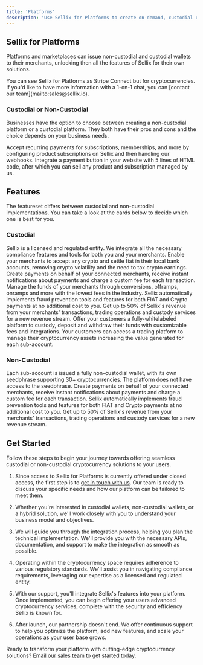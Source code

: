 ```yaml
---
title: 'Platforms'
description: 'Use Sellix for Platforms to create on-demand, custodial or non-custodial wallets for your users.'
---
```


## Sellix for Platforms

Platforms and marketplaces can issue non-custodial and custodial wallets to their merchants, unlocking then all the features of Sellix for their own solutions.

<Info>
  You can see Sellix for Platforms as Stripe Connect but for cryptocurrencies.
  If you'd like to have more information with a 1-on-1 chat, you can [contact our team](mailto:sales@sellix.io).
</Info>

### Custodial or Non-Custodial

Businesses have the option to choose between creating a non-custodial platform or a custodial platform.
They both have their pros and cons and the choice depends on your business needs.

<CardGroup cols={2}>
  <Card
    title="Custodial"
    icon="building-columns"
    href="#get-started"
  >
    Accept recurring payments for subscriptions, memberships, and more by configuring product subscriptions on Sellix and then handling our webhooks.
  </Card>
  <Card
    title="Non-Custodial"
    icon="wallet"
    href="#get-started"
  >
    Integrate a payment button in your website with 5 lines of HTML code, after which you can sell any product and subscription managed by us.
  </Card>
</CardGroup>

## Features

The featureset differs between custodial and non-custodial implementations. You can take a look at the cards below to decide which one is best for you.

### Custodial

<CardGroup cols={2}>
  <Card
    title="Integrated Compliance"
    icon="lock"
    href="#get-started"
  >
    Sellix is a licensed and regulated entity. We integrate all the necessary compliance features and tools for both you and your merchants.
  </Card>
  <Card
    title="Automatic Settlements"
    icon="dollar-sign"
    href="#get-started"
  >
    Enable your merchants to accept any crypto and settle fiat in their local bank accounts, removing crypto volatility and the need to tax crypto earnings.
  </Card>
  <Card
    title="Built-in Payments"
    icon="bag-shopping"
    href="#get-started"
  >
    Create payments on behalf of your connected merchants, receive instant notifications about payments and charge a custom fee for each transaction.
  </Card>
  <Card
    title="Treasury management"
    icon="coin"
    href="#get-started"
  >
    Manage the funds of your merchants through conversions, offramps, onramps and more with the lowest fees in the industry.
  </Card>
  <Card
    title="Fraud prevention"
    icon="shield"
    href="#get-started"
  >
    Sellix automatically implements fraud prevention tools and features for both FIAT and Crypto payments at no additional cost to you.
  </Card>
  <Card
    title="Revenue sharing"
    icon="share-nodes"
    href="#get-started"
  >
    Get up to 50% of Sellix's revenue from your merchants' transactions, trading operations and custody services for a new revenue stream.
  </Card>
  <Card
    title="Custody"
    icon="wallet"
    href="#get-started"
  >
    Offer your customers a fully-whitelabeled platform to custody, deposit and withdraw their funds with customizable fees and integrations.
  </Card>
  <Card
    title="Trading"
    icon="arrow-trend-up"
    href="#get-started"
  >
    Your customers can access a trading platform to manage their cryptocurrency assets increasing the value generated for each sub-account.
  </Card>
</CardGroup>

### Non-Custodial

<CardGroup cols={2}>
  <Card
    title="Privacy and Self-Hosted"
    icon="lock"
    href="#get-started"
  >
    Each sub-account is issued a fully non-custodial wallet, with its own seedphrase supporting 30+ cryptocurrencies. The platform does not have access to the seedphrase.
  </Card>
  <Card
    title="Built-in Payments"
    icon="bag-shopping"
    href="#get-started"
  >
    Create payments on behalf of your connected merchants, receive instant notifications about payments and charge a custom fee for each transaction.
  </Card>
  <Card
    title="Fraud prevention"
    icon="shield"
    href="#get-started"
  >
    Sellix automatically implements fraud prevention tools and features for both FIAT and Crypto payments at no additional cost to you.
  </Card>
  <Card
    title="Revenue sharing"
    icon="share-nodes"
    href="#get-started"
  >
    Get up to 50% of Sellix's revenue from your merchants' transactions, trading operations and custody services for a new revenue stream.
  </Card>
</CardGroup>

## Get Started

Follow these steps to begin your journey towards offering seamless custodial or non-custodial cryptocurrency solutions to your users.

1. Since access to Sellix for Platforms is currently offered under closed access, the first step is to [get in touch with us](mailto:sales@sellix.io). Our team is ready to discuss your specific needs and how our platform can be tailored to meet them.

2. Whether you're interested in custodial wallets, non-custodial wallets, or a hybrid solution, we'll work closely with you to understand your business model and objectives.

3. We will guide you through the integration process, helping you plan the technical implementation. We'll provide you with the necessary APIs, documentation, and support to make the integration as smooth as possible.

4. Operating within the cryptocurrency space requires adherence to various regulatory standards. We'll assist you in navigating compliance requirements, leveraging our expertise as a licensed and regulated entity.

5. With our support, you'll integrate Sellix's features into your platform. Once implemented, you can begin offering your users advanced cryptocurrency services, complete with the security and efficiency Sellix is known for.

6. After launch, our partnership doesn't end. We offer continuous support to help you optimize the platform, add new features, and scale your operations as your user base grows.

<Info> Ready to transform your platform with cutting-edge cryptocurrency solutions? [Email our sales team](mailto:sales@sellix.io) to get started today. </Info>